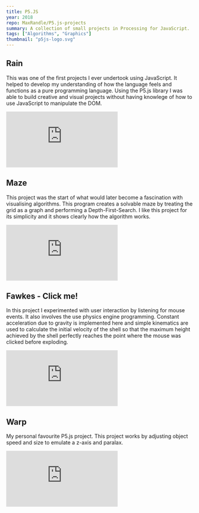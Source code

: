 ```yaml
---
title: P5.JS
year: 2018
repo: MaxRandle/P5.js-projects
summary: A collection of small projects in Processing for JavaScript.
tags: ["Algorithms", "Graphics"]
thumbnail: "p5js-logo.svg"
---
```


## Rain

This was one of the first projects I ever undertook using JavaScript. It helped to develop my understanding of how the language feels and functions as a pure programming language. Using the P5.js library I was able to build creative and visual projects without having knowlege of how to use JavaScript to manipulate the DOM.

<Embed
  src="https://editor.p5js.org/MaxRandle/full/_xTtmD_Wx"
  width="full"
  aspect="video"
/>

## Maze

This project was the start of what would later become a fascination with visualising algorithms. This program creates a solvable maze by treating the grid as a graph and performing a Depth-First-Search. I like this project for its simplicity and it shows clearly how the algorithm works.

<Embed
  src="https://editor.p5js.org/MaxRandle/full/oRiUyH7mG"
  width="full"
  aspect="video"
/>

## Fawkes - Click me!

In this project I experimented with user interaction by listening for mouse events. It also involves the use physics engine programming. Constant acceleration due to gravity is implemented here and simple kinematics are used to calculate the initial velocity of the shell so that the maximum height achieved by the shell perfectly reaches the point where the mouse was clicked before exploding.

<Embed
  src="https://editor.p5js.org/MaxRandle/full/c2_q18g76"
  width="full"
  aspect="video"
/>

## Warp

My personal favourite P5.js project. This project works by adjusting object speed and size to emulate a z-axis and paralax.

<Embed
  src="https://editor.p5js.org/MaxRandle/full/Qejijupwg"
  width="full"
  aspect="video"
/>
